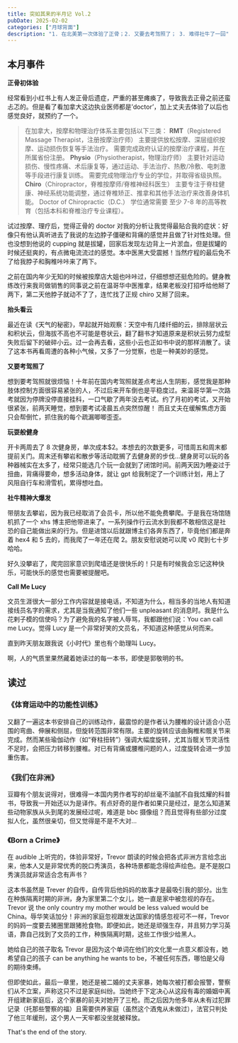 ```yaml
---
title: 突如其来的半月记 Vol.2
pubDate: 2025-02-02
categories: ["月球背面"]
description: "1. 在北美第一次体验了正骨；2. 又要去考驾照了； 3. 难得社牛了一回"
---
```



## 本月事件

**正骨初体验**

经常看到小红书上有人发正骨后遗症，严重的甚至瘫痪了，导致我去正骨之前还蛮忐忑的。但是看了看加拿大这边执业医师都是’doctor’，加上丈夫去体验了以后也感觉良好，就预约了一个。

> 在加拿大，按摩和物理治疗体系主要包括以下三类：
> **RMT**（Registered Massage Therapist，注册按摩治疗师）
> 主要提供放松按摩、深层组织按摩、运动损伤恢复等手法治疗。
> 需要完成政府认证的按摩治疗课程，并在所属省份注册。
> **Physio**（Physiotherapist，物理治疗师）
> 主要针对运动损伤、慢性疼痛、术后康复等，通过运动、手法治疗、热敷/冷敷、电刺激等手段进行康复训练。
> 需要完成物理治疗专业的学位，并取得省级执照。
> **Chiro**（Chiropractor，脊椎按摩师/脊椎神经科医生）
> 主要专注于脊柱健康、神经系统功能调整，通过脊椎矫正、推拿和其他手法治疗来改善身体机能。
> Doctor of Chiropractic（D.C.） 学位通常需要 至少 7-8 年的高等教育（包括本科和脊椎治疗专业课程）。

试过按摩、理疗后，觉得正骨的 doctor 对我的分析让我觉得最贴合我的症状：好像只有他认真听进去了我说的左边脖子僵硬和背痛的感觉并且做了针对性处理。但也没想到他说的 cupping 就是拔罐，回家后发现左边背上一片淤血，但是拔罐的时候还挺爽的，有点微电流流过的感觉。本中医黑大受震撼！当然疗程的最后免不了给我脖子和胸椎咔咔来了两下。

之前在国内年少无知的时候被按摩店大姐也咔咔过，仔细想想还挺危险的。健身教练改行来我司做销售的同事说之前在温哥华中医推拿，结果老板没打招呼给他掰了两下，第二天他脖子就动不了了，连忙找了正规 chiro 又掰了回来。

**抬头看云**

最近在读《天气的秘密》，早起就开始观察：天空中有几缕纤细的云，排除层状云和积状云，但海拔不高也不可能是卷状云，翻了翻书才知道原来是积状云努力成型失败后留下的破碎小云。过一会再去看，这些小云也正如书中说的那样消散了。读了这本书再看周遭的各种小气候，又多了一分觉察，也是一种美妙的感觉。

**又要考驾照了**

想到要考驾照就很烦恼！十年前在国内考驾照就差点考出人生阴影，感觉我是那种肢体控制方面很容易紧张的人，不过后来开车倒也是平稳度过。来温哥华第一次路考就因为停牌没停直接挂科，一口气歇了两年没去考试。约了月初的考试，又开始很紧张，前两天睡觉，想到要考试凌晨五点突然惊醒！ 而且丈夫在缓解焦虑方面只会帮倒忙，抓住我的每个疏漏唧唧歪歪。

**玩耍般健身**

开卡两周去了 8 次健身房，单次成本$2。本想去的次数更多，可惜周五和周末都提前关门。周末还有攀岩和散步等活动耽搁了去健身房的步伐…健身房可以玩的各种器械实在太多了，经常只能选几个玩一会就到了闭馆时间。前两天因为睡姿过于扭曲，背痛得要命，想多活动身体，就让 gpt 给我制定了一个训练计划，用上了风阻自行车和滑雪机，累得想吐血。

**社牛精神大爆发**

带朋友去攀岩，因为我已经取消了会员卡，所以他不能免费攀爬。于是我在场馆随机抓了一个 xhs 博主把他带进来了。一系列操作行云流水到我都不敢相信这是社恐的自己能做出来的行为。但是进馆以后就跟博主们各奔东西了，毕竟他们都是奔着 hex4 和 5 去的，而我爬了一年还在爬 2。朋友安慰说她可以爬 v0 爬到七十岁哈哈。

好久没攀岩了，爬完回家意识到爬墙还是很快乐的！只是有时候我会忘记这种快乐，可能快乐的感觉也需要被提醒吧。

**Call Me Lucy**

文员生涯很大一部分工作内容就是接电话，不知道为什么，相当多的当地人有知道接线员名字的需求，尤其是当我通知了他们一些 unpleasant 的消息时。我是什么花剌子模的信使吗？为了避免我的名字被人辱骂，我都跟他们说：You can call me Lucy。觉得 Lucy 是一个非常好笑的文员名，不知道这种感觉从何而来。

直到昨天朋友跟我说《小时代》里也有个助理叫 Lucy。

啊，人的气质里果然藏着她读过的每一本书，即使是郭敬明的书。

## 读过

### 《体育运动中的功能性训练》

<NeoDB dbUrl="https://neodb.social/book/6yAiuaCqfjLLzfdmTpB9ER" />

又翻了一遍这本书安排自己的训练动作，最震惊的是作者认为腰椎的设计适合小范围的弯曲、伸展和侧屈，但旋转范围非常有限。主要的旋转应该由胸椎和髋关节来完成。然而某些瑜伽动作（如“脊柱扭转”）强调大幅度旋转，尤其当髋关节灵活性不足时，会把压力转移到腰椎。对已有背痛或腰椎问题的人，过度旋转会进一步加重伤害。

### 《我们在非洲》

<NeoDB dbUrl="https://neodb.social/book/0yZ489jlCawPNh8Tfvy64K" />

豆瓣有个朋友说得对，很难得一本国内男作者写的却丝毫不油腻不自我炫耀的科普书，导致我一开始还以为是译作。有点好奇的是作者如果只是经过，是怎么知道某些动物家族从头到尾的发展经过呢，难道是 bbc 摄像组？而且觉得有些部分过度拟人化，虽然很亲切，但又觉得是不是不大对...

### 《Born a Crime》

<NeoDB dbUrl="https://neodb.social/book/6M0xfPFN36qmkb2gk3Pcle" />

在 audible 上听完的，体验非常好，Trevor 朗读的时候会把各式非洲方言给念出来，他本人又是非常优秀的脱口秀演员，各种场景都能念得绘声绘色。是不是脱口秀演员就非常适合念有声书？

这本书虽然是 Trever 的自传，自传背后他妈妈的故事才是最吸引我的部分。出生在种族隔离时期的非洲，身为家里第二个女儿，她一直是家中被忽视的存在。Trevor 说 the only country my mother would be less valued would be China。辱华笑话加分！非洲的家庭忽视跟发达国家的情感忽视可不一样，Trevor 的妈妈一度要去猪圈里跟猪抢食物。即便如此，她还是顽强生存，并且努力学习英语，靠自己找到了文员的工作，种族隔离时期，这些工作很少给黑人。

她给自己的孩子取名 Trevor 是因为这个单词在他们的文化里一点意义都没有，她希望自己的孩子 can be anything he wants to be，不被任何东西，哪怕是父母的期待束缚。

但即使如此，最后一章里，她还是被二婚的丈夫家暴，她每次被打都会报警，警察们从不立案，声称这只不过是家庭纠纷。当她终于下定决心从这段有毒的婚姻中离开组建新家庭后，这个家暴的前夫对她开了三枪。而之后因为他多年从未有过犯罪记录（托那些警察的福）且需要供养家庭（虽然这个酒鬼从未做过），法官只判处了他三年缓刑，这个男人一天牢都没坐就被释放。

That's the end of the story.
